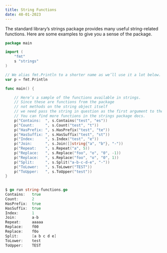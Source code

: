 ```yaml
---
title: String Functions 
date: 48-01-2023
---
```

The standard library’s strings package provides many useful string-related functions. Here are some examples to give you a sense of the package.

```go
package main

import (
    "fmt"
    s "strings"
)

// We alias fmt.Println to a shorter name as we’ll use it a lot below.
var p = fmt.Println

func main() {

    // Here’s a sample of the functions available in strings.
    // Since these are functions from the package
    // not methods on the string object itself
    // we need pass the string in question as the first argument to the function.
    // You can find more functions in the strings package docs.
    p("Contains:  ", s.Contains("test", "es"))
    p("Count:     ", s.Count("test", "t"))
    p("HasPrefix: ", s.HasPrefix("test", "te"))
    p("HasSuffix: ", s.HasSuffix("test", "st"))
    p("Index:     ", s.Index("test", "e"))
    p("Join:      ", s.Join([]string{"a", "b"}, "-"))
    p("Repeat:    ", s.Repeat("a", 5))
    p("Replace:   ", s.Replace("foo", "o", "0", -1))
    p("Replace:   ", s.Replace("foo", "o", "0", 1))
    p("Split:     ", s.Split("a-b-c-d-e", "-"))
    p("ToLower:   ", s.ToLower("TEST"))
    p("ToUpper:   ", s.ToUpper("test"))
}
```

```go
	
$ go run string-functions.go
Contains:   true
Count:      2
HasPrefix:  true
HasSuffix:  true
Index:      1
Join:       a-b
Repeat:     aaaaa
Replace:    f00
Replace:    f0o
Split:      [a b c d e]
ToLower:    test
ToUpper:    TEST
```


